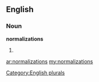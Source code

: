 ==English==

===Noun===
'''normalizations'''

# {{plural of|[[normalization]]}}

[[Category:English plurals]]

[[ar:normalizations]]
[[my:normalizations]]